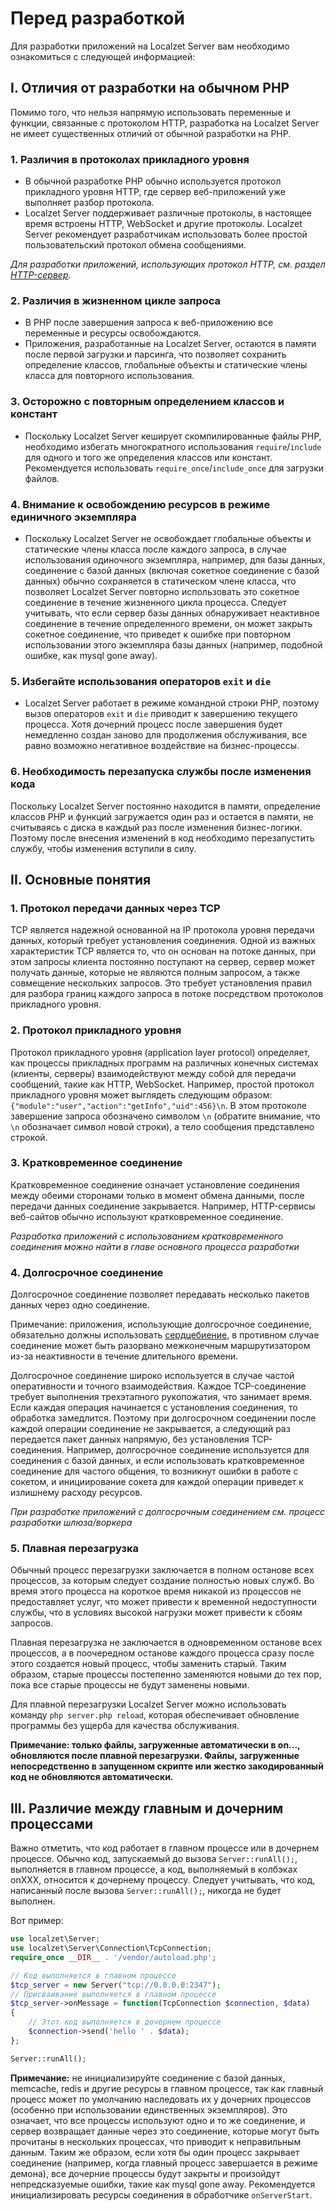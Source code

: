 
# Перед разработкой

Для разработки приложений на Localzet Server вам необходимо ознакомиться с следующей информацией:

## I. Отличия от разработки на обычном PHP

Помимо того, что нельзя напрямую использовать переменные и функции, связанные с протоколом HTTP, разработка на Localzet Server не имеет существенных отличий от обычной разработки на PHP.

### 1. Различия в протоколах прикладного уровня
* В обычной разработке PHP обычно используется протокол прикладного уровня HTTP, где сервер веб-приложений уже выполняет разбор протокола.
* Localzet Server поддерживает различные протоколы, в настоящее время встроены HTTP, WebSocket и другие протоколы. Localzet Server рекомендует разработчикам использовать более простой пользовательский протокол обмена сообщениями.

*Для разработки приложений, использующих протокол HTTP, см. раздел [HTTP-сервер](/http/request.md).*

### 2. Различия в жизненном цикле запроса
* В PHP после завершения запроса к веб-приложению все переменные и ресурсы освобождаются.
* Приложения, разработанные на Localzet Server, остаются в памяти после первой загрузки и парсинга, что позволяет сохранить определение классов, глобальные объекты и статические члены класса для повторного использования.

### 3. Осторожно с повторным определением классов и констант
* Поскольку Localzet Server кеширует скомпилированные файлы PHP, необходимо избегать многократного использования `require`/`include` для одного и того же определения классов или констант. Рекомендуется использовать `require_once`/`include_once` для загрузки файлов.

### 4. Внимание к освобождению ресурсов в режиме единичного экземпляра
* Поскольку Localzet Server не освобождает глобальные объекты и статические члены класса после каждого запроса, в случае использования одиночного экземпляра, например, для базы данных, соединение с базой данных (включая сокетное соединение с базой данных) обычно сохраняется в статическом члене класса, что позволяет Localzet Server повторно использовать это сокетное соединение в течение жизненного цикла процесса. Следует учитывать, что если сервер базы данных обнаруживает неактивное соединение в течение определенного времени, он может закрыть сокетное соединение, что приведет к ошибке при повторном использовании этого экземпляра базы данных (например, подобной ошибке, как mysql gone away).

### 5. Избегайте использования операторов `exit` и `die`
* Localzet Server работает в режиме командной строки PHP, поэтому вызов операторов `exit` и `die` приводит к завершению текущего процесса. Хотя дочерний процесс после завершения будет немедленно создан заново для продолжения обслуживания, все равно возможно негативное воздействие на бизнес-процессы.

### 6. Необходимость перезапуска службы после изменения кода
Поскольку Localzet Server постоянно находится в памяти, определение классов PHP и функций загружается один раз и остается в памяти, не считываясь с диска в каждый раз после изменения бизнес-логики. Поэтому после внесения изменений в код необходимо перезапустить службу, чтобы изменения вступили в силу.

## II. Основные понятия

### 1. Протокол передачи данных через TCP
TCP является надежной основанной на IP протокола уровня передачи данных, который требует установления соединения. Одной из важных характеристик TCP является то, что он основан на потоке данных, при этом запросы клиента постоянно поступают на сервер, сервер может получать данные, которые не являются полным запросом, а также совмещение нескольких запросов. Это требует установления правил для разбора границ каждого запроса в потоке посредством протоколов прикладного уровня.

### 2. Протокол прикладного уровня

Протокол прикладного уровня (application layer protocol) определяет, как процессы прикладных программ на различных конечных системах (клиенты, серверы) взаимодействуют между собой для передачи сообщений, такие как HTTP, WebSocket. Например, простой протокол прикладного уровня может выглядеть следующим образом: `{"module":"user","action":"getInfo","uid":456}\n`. В этом протоколе завершение запроса обозначено символом `\n` (обратите внимание, что `\n` обозначает символ новой строки), а тело сообщения представлено строкой.

### 3. Кратковременное соединение

Кратковременное соединение означает установление соединения между обеими сторонами только в момент обмена данными, после передачи данных соединение закрывается. Например, HTTP-сервисы веб-сайтов обычно используют кратковременное соединение.

*Разработка приложений с использованием кратковременного соединения можно найти в главе основного процесса разработки*

### 4. Долгосрочное соединение

Долгосрочное соединение позволяет передавать несколько пакетов данных через одно соединение.

Примечание: приложения, использующие долгосрочное соединение, обязательно должны использовать [сердцебиение](/faq/heartbeat.md), в противном случае соединение может быть разорвано межконечным маршрутизатором из-за неактивности в течение длительного времени.

Долгосрочное соединение широко используется в случае частой оперативности и точного взаимодействия. Каждое TCP-соединение требует выполнения трехэтапного рукопожатия, что занимает время. Если каждая операция начинается с установления соединения, то обработка замедлится. Поэтому при долгосрочном соединении после каждой операции соединение не закрывается, а следующий раз передается пакет данных напрямую, без установления TCP-соединения. Например, долгосрочное соединение используется для соединения с базой данных, и если использовать кратковременное соединение для частого общения, то возникнут ошибки в работе с сокетом, и инициирование сокета для каждой операции приведет к излишнему расходу ресурсов.

*При разработке приложений с долгосрочным соединением см. процесс разработки шлюза/воркера*

### 5. Плавная перезагрузка

Обычный процесс перезагрузки заключается в полном останове всех процессов, за которым следует создание полностью новых служб. Во время этого процесса на короткое время никакой из процессов не предоставляет услуг, что может привести к временной недоступности службы, что в условиях высокой нагрузки может привести к сбоям запросов.

Плавная перезагрузка не заключается в одновременном останове всех процессов, а в поочередном останове каждого процесса сразу после этого создается новый процесс, чтобы заменить старый. Таким образом, старые процессы постепенно заменяются новыми до тех пор, пока все старые процессы не будут заменены новыми.

Для плавной перезагрузки Localzet Server можно использовать команду `php server.php reload`, которая обеспечивает обновление программы без ущерба для качества обслуживания.

**Примечание: только файлы, загруженные автоматически в on..., обновляются после плавной перезагрузки. Файлы, загруженные непосредственно в запущенном скрипте или жестко закодированный код не обновляются автоматически.**

## III. Различие между главным и дочерним процессами
Важно отметить, что код работает в главном процессе или в дочернем процессе. Обычно код, запускаемый до вызова `Server::runAll();`, выполняется в главном процессе, а код, выполняемый в колбэках onXXX, относится к дочернему процессу. Следует учитывать, что код, написанный после вызова `Server::runAll();`, никогда не будет выполнен.

Вот пример:
```php
use localzet\Server;
use localzet\Server\Connection\TcpConnection;
require_once __DIR__ . '/vendor/autoload.php';

// Код выполняется в главном процессе
$tcp_server = new Server("tcp://0.0.0.0:2347");
// Присваивание выполняется в главном процессе
$tcp_server->onMessage = function(TcpConnection $connection, $data)
{
    // Этот код выполняется в дочернем процессе
    $connection->send('hello ' . $data);
};

Server::runAll();
```

**Примечание:** не инициализируйте соединение с базой данных, memcache, redis и другие ресурсы в главном процессе, так как главный процесс может по умолчанию наследовать их у дочерних процессов (особенно при использовании единственных экземпляров). Это означает, что все процессы используют одно и то же соединение, и сервер возвращает данные через это соединение, которые могут быть прочитаны в нескольких процессах, что приводит к неправильным данным. Таким же образом, если хотя бы один процесс закрывает соединение (например, когда главный процесс завершается в режиме демона), все дочерние процессы будут закрыты и произойдут непредсказуемые ошибки, такие как mysql gone away. Рекомендуется инициализировать ресурсы соединения в обработчике `onServerStart`.



